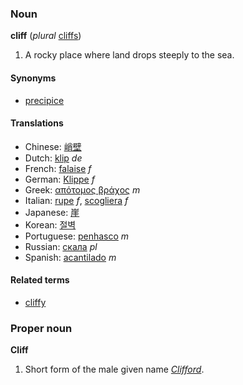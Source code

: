 ===Noun===
'''cliff''' (''plural'' [[cliffs]])

#A rocky place where land drops steeply to the sea. <!--needs some work-->

====Synonyms====
*[[precipice]]

====Translations====
*Chinese: [[峭壁]]
*Dutch: [[klip]] ''de''
*French: [[falaise]] ''f''
*German: [[Klippe]] ''f''
*Greek: [[απότομος βράχος]] ''m''
*Italian: [[rupe]] ''f'', [[scogliera]] ''f''
*Japanese: [[崖]]
*Korean: [[절벽]]
*Portuguese: [[penhasco]] ''m''
*Russian: [[скала]] ''pl''
*Spanish: [[acantilado]] ''m''

====Related terms====
*[[cliffy]]

===Proper noun===
'''Cliff'''

# Short form of the male given name ''[[Clifford]]''.